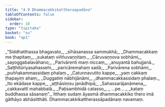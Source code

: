 ```yaml
---
title: "4.9 Dhammacakkikattheraapadāna"
tableOfContents: false
sidebar:
  order: 10
type: "tipitaka"
basket: "su"
book: "ap1"
---
```



<DynamicBreadcrumb />

<Division number="102" book="ap1">

<Paragraph number="1190" type="verses" book="ap1">
_“Siddhatthassa bhagavato,_  
_sīhāsanassa sammukhā;_  
_Dhammacakkaṃ me ṭhapitaṃ,_  
_sukataṃ viññuvaṇṇitaṃ._  

</Paragraph>

</Division>
<Division number="103" book="ap1">

<Paragraph number="1191" type="verses" book="ap1">
_Cāruvaṇṇova sobhāmi,_  
_sayoggabalavāhano;_  
_Parivārenti maṃ niccaṃ,_  
_anuyantā bahujjanā._  

</Paragraph>

</Division>
<Division number="104" book="ap1">

<Paragraph number="1192" type="verses" book="ap1">
_Saṭṭhitūriyasahassehi,_  
_paricāremahaṃ sadā;_  
_Parivārena sobhāmi,_  
_puññakammassidaṃ phalaṃ._  

</Paragraph>

</Division>
<Division number="105" book="ap1">

<Paragraph number="1193" type="verses" book="ap1">
_Catunnavutito kappe,_  
_yaṃ cakkaṃ ṭhapayiṃ ahaṃ;_  
_Duggatiṃ nābhijānāmi,_  
_dhammacakkassidaṃ phalaṃ._  

</Paragraph>

</Division>
<Division number="106" book="ap1">

<Paragraph number="1194" type="verses" book="ap1">
_Ito ekādase kappe,_  
_aṭṭhāsiṃsu janādhipā;_  
_Sahassarājanāmena,_  
_cakkavattī mahabbalā._  

</Paragraph>

</Division>
<Division number="107" book="ap1">

<Paragraph number="1195" type="verses" book="ap1">
_Paṭisambhidā catasso,_  
_ …pe… _  
_kataṃ buddhassa sāsanaṃ”._  

</Paragraph>

<Paragraph number="1196" book="ap1">
Itthaṃ sudaṃ āyasmā dhammacakkiko thero imā gāthāyo abhāsitthāti.

</Paragraph>
</Division>

<Paragraph number="1197" type="center" book="ap1">
Dhammacakkikattherassāpadānaṃ navamaṃ.
</Paragraph>